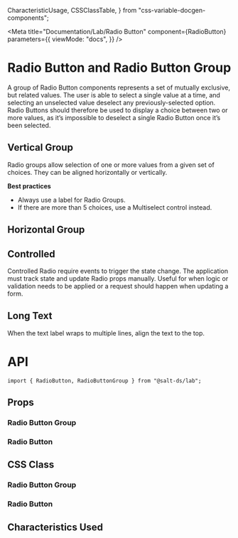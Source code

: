   CharacteristicUsage,
  CSSClassTable,
} from "css-variable-docgen-components";

<Meta
  title="Documentation/Lab/Radio Button"
  component={RadioButton}
  parameters={{
    viewMode: "docs",
  }}
/>

# Radio Button and Radio Button Group

A group of Radio Button components represents a set of mutually exclusive, but related values. The user is able to select a single value at a time, and selecting an unselected value deselect any previously-selected option. Radio Buttons should therefore be used to display a choice between two or more values, as it’s impossible to deselect a single Radio Button once it’s been selected.

## Vertical Group

Radio groups allow selection of one or more values from a given set of choices. They can be aligned horizontally or vertically.

**Best practices**

- Always use a label for Radio Groups.
- If there are more than 5 choices, use a Multiselect control instead.

<Canvas>
  <Story id="lab-radio-button--vertical-group" />
</Canvas>

## Horizontal Group

<Canvas>
  <Story id="lab-radio-button--horizontal-group" />
</Canvas>

## Controlled

Controlled Radio require events to trigger the state change. The application must track state and update Radio props manually. Useful for when logic or validation needs to be applied or a request should happen when updating a form.

<Canvas>
  <Story id="lab-radio-button--controlled-radio-button-group" />
</Canvas>

## Long Text

When the text label wraps to multiple lines, align the text to the top.

<Canvas>
  <Story id="lab-radio-button--long-text-radio-button-group" />
</Canvas>

# API

```
import { RadioButton, RadioButtonGroup } from "@salt-ds/lab";
```

## Props

### Radio Button Group

<ArgsTable of={RadioButtonGroup} />

### Radio Button

<ArgsTable of={RadioButton} />

## CSS Class

### Radio Button Group

<CSSClassTable of={RadioButtonGroup} />

### Radio Button

<CSSClassTable of={RadioButton} />

## Characteristics Used

<CharacteristicUsage of={RadioButton} />

